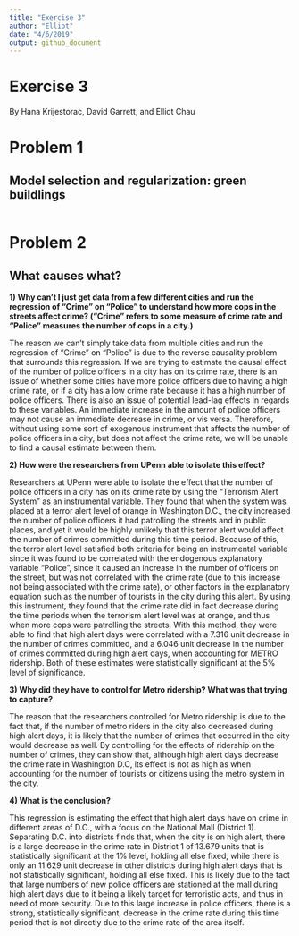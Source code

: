 ```yaml
---
title: "Exercise 3"
author: "Elliot"
date: "4/6/2019"
output: github_document
---
```

Exercise 3
===============
By Hana Krijestorac, David Garrett, and Elliot Chau

Problem 1
================
Model selection and regularization: green buildlings
----------------
```r
```

Problem 2
================
What causes what?
---------------- 
**1) Why can’t I just get data from a few different cities and run the regression of “Crime” on “Police” to understand how more cops in the streets affect crime? (“Crime” refers to some measure of crime rate and “Police” measures the number of cops in a city.)**

The reason we can’t simply take data from multiple cities and run the regression of “Crime” on “Police” is due to the reverse causality problem that surrounds this regression. If we are trying to estimate the causal effect of the number of police officers in a city has on its crime rate, there is an issue of whether some cities have more police officers due to having a high crime rate, or if a city has a low crime rate because it has a high number of police officers. There is also an issue of potential lead-lag effects in regards to these variables. An immediate increase in the amount of police officers may not cause an immediate decrease in crime, or vis versa. Therefore, without using some sort of exogenous instrument that affects the number of police officers in a city, but does not affect the crime rate, we will be unable to find a causal estimate between them.

**2) How were the researchers from UPenn able to isolate this effect?**

Researchers at UPenn were able to isolate the effect that the number of police officers in a city has on its crime rate by using the “Terrorism Alert System”  as an instrumental variable. They found that when the system was placed at a terror alert level of orange in Washington D.C., the city increased the number of police officers it had patrolling the streets and in public places, and yet it would be highly unlikely that this terror alert would affect the number of crimes committed during this time period. Because of this, the terror alert level satisfied both criteria for being an instrumental variable since it was found to be correlated with the endogenous explanatory variable “Police”, since it caused an increase in the number of officers on the street, but was not correlated with the crime rate (due to this increase not being associated with the crime rate), or other factors in the explanatory equation such as the number of tourists in the city during this alert. By using this instrument, they found that the crime rate did in fact decrease during the time periods when the terrorism alert level was at orange, and thus when more cops were patrolling the streets. With this method, they were able to find that high alert days were correlated with a 7.316 unit decrease in the number of crimes committed, and a 6.046 unit decrease in the number of crimes committed during high alert days, when accounting for METRO ridership. Both of these estimates were statistically significant at the 5% level of significance. 

**3) Why did they have to control for Metro ridership? What was that trying to capture?**
  
The reason that the researchers controlled for Metro ridership is due to the fact that, if the number of metro riders in the city also decreased during high alert days, it is likely that the number of crimes that occurred in the city would decrease as well. By controlling for the effects of ridership on the number of crimes, they can show that, although high alert days decrease the crime rate in Washington D.C, its effect is not as high as when accounting for the number of tourists or citizens using the metro system in the city.

**4) What is the conclusion?**

This regression is estimating the effect that high alert days have on crime in different areas of D.C., with a focus on the National Mall (District 1). Separating D.C. into districts finds that, when the city is on high alert, there is a large decrease in the crime rate in District 1 of 13.679 units that is statistically significant at the 1% level, holding all else fixed, while there is only an 11.629 unit decrease in other districts during high alert days that is not statistically significant, holding all else fixed. This is likely due to the fact that large numbers of new police officers are stationed at the mall during high alert days due to it being a likely target for terroristic acts, and thus in need of more security. Due to this large increase in police officers, there is a strong, statistically significant, decrease in the crime rate during this time period that is not directly due to the crime rate of the area itself.


